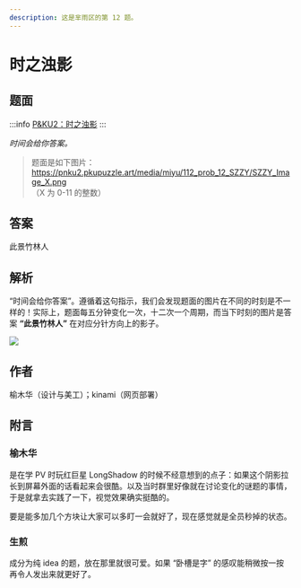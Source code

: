```yaml
---
description: 这是芈雨区的第 12 题。
---
```


# 时之浊影

## 题面

:::info
[P&KU2：时之浊影](https://pnku2.pkupuzzle.art/#/game/miyu/prob_12)
:::

_时间会给你答案。_

> 题面是如下图片：https://pnku2.pkupuzzle.art/media/miyu/112_prob_12_SZZY/SZZY_Image_X.png  
> （X 为 0-11 的整数）

## 答案

此景竹林人

## 解析

“时间会给你答案”。遵循着这句指示，我们会发现题面的图片在不同的时刻是不一样的！实际上，题面每五分钟变化一次，十二次一个周期，而当下时刻的图片是答案 **“此景竹林人”** 在对应分针方向上的影子。

![](./12-shi-zhi-zhuo-ying.assets/image_1.webp)

## 作者

榆木华（设计与美工）；kinami（网页部署）

## 附言

### 榆木华

是在学 PV 时玩红巨星 LongShadow 的时候不经意想到的点子：如果这个阴影拉长到屏幕外面的话看起来会很酷。以及当时群里好像就在讨论变化的谜题的事情，于是就拿去实践了一下，视觉效果确实挺酷的。

要是能多加几个方块让大家可以多盯一会就好了，现在感觉就是全员秒掉的状态。

### 生煎

成分为纯 idea 的题，放在那里就很可爱。如果 “卧槽是字” 的感叹能稍微按一按再令人发出来就更好了。
